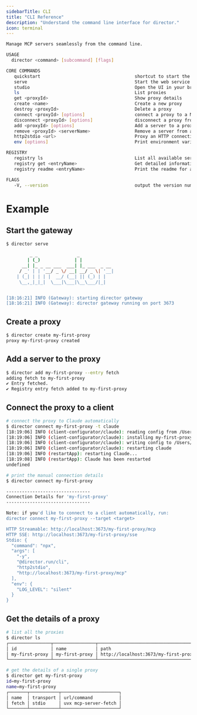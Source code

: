 ```yaml
---
sidebarTitle: CLI
title: "CLI Reference"
description: "Understand the command line interface for director."
icon: terminal
---
```


```bash
Manage MCP servers seamlessly from the command line.

USAGE
  director <command> [subcommand] [flags]

CORE COMMANDS
   quickstart                                    shortcut to start the gateway and open the studio
   serve                                         Start the web service
   studio                                        Open the UI in your browser
   ls                                            List proxies
   get <proxyId>                                 Show proxy details
   create <name>                                 Create a new proxy
   destroy <proxyId>                             Delete a proxy
   connect <proxyId> [options]                   connect a proxy to a MCP client
   disconnect <proxyId> [options]                disconnect a proxy from an MCP client
   add <proxyId> [options]                       Add a server to a proxy.
   remove <proxyId> <serverName>                 Remove a server from a proxy
   http2stdio <url>                              Proxy an HTTP connection (sse or streamable) to a stdio stream
   env [options]                                 Print environment variables

REGISTRY
   registry ls                                   List all available servers in the registry
   registry get <entryName>                      Get detailed information about a registry item
   registry readme <entryName>                   Print the readme for a registry item

FLAGS
   -V, --version                                 output the version number
```


# Example


## Start the gateway

```bash
$ director serve

         _ _               _
        | (_)             | |
      __| |_ _ __ ___  ___| |_ ___  _ __
     / _' | | '__/ _ \/ __| __/ _ \| '__|
    | (_| | | | |  __/ (__| || (_) | |
     \__,_|_|_|  \___|\___|\__\___/|_|


[18:16:21] INFO (Gateway): starting director gateway
[18:16:21] INFO (Gateway): director gateway running on port 3673
```

## Create a proxy
```bash
$ director create my-first-proxy 
proxy my-first-proxy created
```

## Add a server to the proxy
```bash
$ director add my-first-proxy --entry fetch
adding fetch to my-first-proxy
✔ Entry fetched.
✔ Registry entry fetch added to my-first-proxy
```

## Connect the proxy to a client
```bash
# connect the proxy to Claude automatically
$ director connect my-first-proxy -t claude 
[18:19:06] INFO (client-configurator/claude): reading config from /Users/barnaby/Library/Application Support/Claude/claude_desktop_config.json
[18:19:06] INFO (client-configurator/claude): installing my-first-proxy
[18:19:06] INFO (client-configurator/claude): writing config to /Users/barnaby/Library/Application Support/Claude/claude_desktop_config.json
[18:19:06] INFO (client-configurator/claude): restarting claude
[18:19:06] INFO (restartApp): restarting Claude...
[18:19:08] INFO (restartApp): Claude has been restarted
undefined

# print the manual connection details
$ director connect my-first-proxy 

--------------------------------
Connection Details for 'my-first-proxy'
--------------------------------

Note: if you'd like to connect to a client automatically, run:
director connect my-first-proxy --target <target>

HTTP Streamable: http://localhost:3673/my-first-proxy/mcp
HTTP SSE: http://localhost:3673/my-first-proxy/sse
Stdio: {
  "command": "npx",
  "args": [
    "-y",
    "@director.run/cli",
    "http2stdio",
    "http://localhost:3673/my-first-proxy/mcp"
  ],
  "env": {
    "LOG_LEVEL": "silent"
  }
}
```

## Get the details of a proxy
```bash
# list all the proxies
$ director ls
┌────────────────┬────────────────┬──────────────────────────────────────────┐
│ id             │ name           │ path                                     │
│ my-first-proxy │ my-first-proxy │ http://localhost:3673/my-first-proxy/mcp │
└────────────────┴────────────────┴──────────────────────────────────────────┘

# get the details of a single proxy
$ director get my-first-proxy 
id=my-first-proxy
name=my-first-proxy
┌───────┬───────────┬──────────────────────┐
│ name  │ transport │ url/command          │
│ fetch │ stdio     │ uvx mcp-server-fetch │
└───────┴───────────┴──────────────────────┘
```